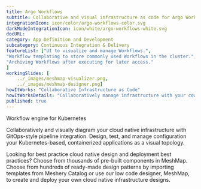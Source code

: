```yaml
---
title: Argo Workflows  
subtitle: Collaborative and visual infrastructure as code for Argo Workflows
integrationIcon: icon/color/argo-workflows-color.svg
darkModeIntegrationIcon: icon/white/argo-workflows-white.svg
docURL: 
category: App Definition and Development
subcategory: Continuous Integration & Delivery
featureList: ["UI to visualize and manage Workflows.",
"Workflow templating to store commonly used Workflows in the cluster.",
"Archiving Workflows after executing for later access."
]
workingSlides: [
    ../_images/meshmap-visualizer.png,
    ../_images/meshmap-designer.png]
howItWorks: "Collaborative Infrastructure as Code"
howItWorksDetails: "Collaboratively manage infrastructure with your coworkers synchronously sharing the same designs."
published: true
---
```

<p>
    Workflow engine for Kubernetes
</p>
<p>
    Collaboratively and visually diagram your cloud native infrastructure with GitOps-style pipeline integration. Design, test, and manage configuration your Kubernetes-based, containerized applications as a visual topology.
</p>
<p>
    Looking for best practice cloud native design and deployment best practices? Choose from thousands of pre-built components in MeshMap. Choose from hundreds of ready-made design patterns by importing templates from Meshery Catalog or use our low code designer, MeshMap, to create and deploy your own cloud native infrastructure designs.
</p>